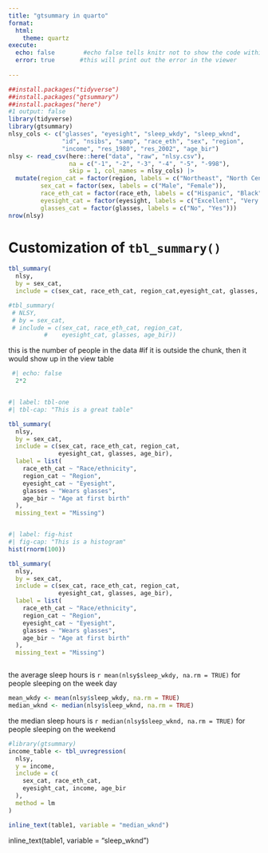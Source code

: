 ```yaml
---
title: "gtsummary in quarto"
format: 
  html:
    theme: quartz
execute: 
  echo: false        #echo false tells knitr not to show the code within the chun
  error: true       #this will print out the error in the viewer
  
---
```


```r
##install.packages("tidyverse")
##install.packages("gtsummary")
##install.packages("here")
#1 output: false
library(tidyverse)
library(gtsummary)
nlsy_cols <- c("glasses", "eyesight", "sleep_wkdy", "sleep_wknd", 
               "id", "nsibs", "samp", "race_eth", "sex", "region", 
               "income", "res_1980", "res_2002", "age_bir")
nlsy <- read_csv(here::here("data", "raw", "nlsy.csv"), 
                 na = c("-1", "-2", "-3", "-4", "-5", "-998"),
                 skip = 1, col_names = nlsy_cols) |> 
  mutate(region_cat = factor(region, labels = c("Northeast", "North Central", "South", "West")),
         sex_cat = factor(sex, labels = c("Male", "Female")),
         race_eth_cat = factor(race_eth, labels = c("Hispanic", "Black", "Non-Black, Non-Hispanic")),
         eyesight_cat = factor(eyesight, labels = c("Excellent", "Very good", "Good", "Fair", "Poor")),
         glasses_cat = factor(glasses, labels = c("No", "Yes"))) 
nrow(nlsy)

```

# Customization of `tbl_summary()`

```r
tbl_summary(
  nlsy,
  by = sex_cat,
  include = c(sex_cat, race_eth_cat, region_cat,eyesight_cat, glasses, age_bir))
```
```r
#tbl_summary(
 # NLSY,
 # by = sex_cat,
 # include = c(sex_cat, race_eth_cat, region_cat,
          #    eyesight_cat, glasses, age_bir))

```

this is the number of people in the data #if it is outside the chunk, then it would show up in the view table
```r
 #| echo: false
  2*2
```



```r

```




```r
#| label: tbl-one
#| tbl-cap: "This is a great table"

tbl_summary(
  nlsy,
  by = sex_cat,
  include = c(sex_cat, race_eth_cat, region_cat,
              eyesight_cat, glasses, age_bir),
  label = list(
    race_eth_cat ~ "Race/ethnicity",
    region_cat ~ "Region",
    eyesight_cat ~ "Eyesight",
    glasses ~ "Wears glasses",
    age_bir ~ "Age at first birth"
  ),
  missing_text = "Missing")



```
```r
#| label: fig-hist
#| fig-cap: "This is a histogram"
hist(rnorm(100))

tbl_summary(
  nlsy,
  by = sex_cat,
  include = c(sex_cat, race_eth_cat, region_cat,
              eyesight_cat, glasses, age_bir),
  label = list(
    race_eth_cat ~ "Race/ethnicity",
    region_cat ~ "Region",
    eyesight_cat ~ "Eyesight",
    glasses ~ "Wears glasses",
    age_bir ~ "Age at first birth"
  ),
  missing_text = "Missing")



```

the average sleep hours is `r mean(nlsy$sleep_wkdy, na.rm = TRUE)` for people sleeping on the week day
```r
mean_wkdy <- mean(nlsy$sleep_wkdy, na.rm = TRUE)
median_wknd <- median(nlsy$sleep_wknd, na.rm = TRUE)
```

the median sleep hours is `r median(nlsy$sleep_wknd, na.rm = TRUE)` for people sleeping on the weekend

```r

#library(gtsummary)
income_table <- tbl_uvregression(
  nlsy,
  y = income,
  include = c(
    sex_cat, race_eth_cat,
    eyesight_cat, income, age_bir
  ),
  method = lm
)

inline_text(table1, variable = "median_wknd")
```
inline_text(table1, variable = "sleep_wknd") 

